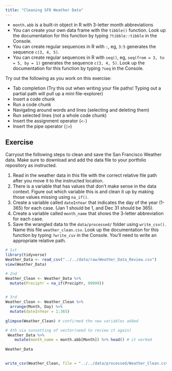 ```yaml
---
title: "Cleaning SFO Weather Data"
---
```


::: {.callout-note title="Helpful Data Wrangling Notes"}
- `month.abb` is a built-in object in R with 3-letter month abbreviations
- You can create your own data frame with the `tibble()` function. Look up the documentation for this function by typing `?tibble::tibble` in the Console.
- You can create regular sequences in R with `:`, eg, `3:5` generates the sequence `c(3, 4, 5)`.
- You can create regular sequences in R with `seq()`, eg, `seq(from = 3, to = 5, by = 1)` generates the sequence `c(3, 4, 5)`.  Look up the documentation for this function by typing `?seq` in the Console.
:::

::: {.callout-important title="Practicing Keyboard Shortcuts"}
Try out the following as you work on this exercise:

- Tab completion (Try this out when writing your file paths! Typing out a partial path will pull up a mini file-explorer)
- Insert a code chunk
- Run a code chunk
- Navigating around words and lines (selecting and deleting them)
- Run selected lines (not a whole code chunk)
- Insert the assignment operator (`<-`)
- Insert the pipe operator (`|>`)
:::

## Exercise

Carryout the following steps to clean and save the San Francisco Weather data.  Make sure to download and add the data file to your portfolio repository as instructed.

1. Read in the weather data in this file with the correct relative file path after you move it to the instructed location.
2. There is a variable that has values that don't make sense in the data context. Figure out which variable this is and clean it up by making those values missing using `na_if()`.
3. Create a variable called `dateInYear` that indicates the day of the year (1-365) for each case. (Jan 1 should be 1, and Dec 31 should be 365).
4. Create a variable called `month_name` that shows the 3-letter abbreviation for each case.
5. Save the wrangled data to the `data/processed/` folder using `write_csv()`. Name this file `weather_clean.csv`. Look up the documentation for this function by typing `?write_csv` in the Console. You'll need to write an appropriate relative path.


```r
# 1st
library(tidyverse)
Weather_Data <- read_csv("../../data/raw/Weather_Data_Review.csv")
view(Weather_Data)

```

```r
# 2nd 
Weather_Clean <- Weather_Data %>% 
  mutate(PrecipYr = na_if(PrecipYr, 99999))
  
```

```r
# 3rd 
Weather_Clean <- Weather_Clean %>% 
  arrange(Month, Day) %>%
  mutate(dateInYear = 1:365)
  
glimpse(Weather_Clean) # confirmed the new variables added 
```

```r
# 4th via sunsetting of vector(need to review it again)
 Weather_Data %>% 
    mutate(month_name = month.abb[Month]) %>% head() # it worked 
  
Weather_Data
   
```

```r
write_csv(Weather_Clean, file = "../../data/processed/Weather_Clean.csv")
```



